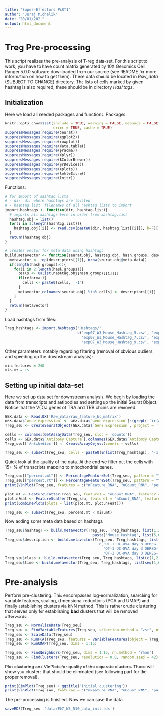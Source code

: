 ```yaml
---
title: "Super-Effectors PART1"
author: "Juraj Michalik"
date: "20/01/2021"
output: html_document
---
```


# Treg Pre-processing

This script realizes the pre-analysis of T-reg data-set. For this script to work, you have to have count matrix generated by 10X Genomics Cell Ranger 5.0.0 software downloaded from our source (see README for more information on how to get them). These data should be located in *Raw_data* (SUBJECT TO CHANGE) directory. The lists of cells marked by given hashtag is also required, these should be in directory *Hashtags*.

## Initialization

Here we load all needed packages and functions. Packages:

```r
knitr::opts_chunk$set(include = TRUE, warning = FALSE, message = FALSE, 
                      error = TRUE, cache = TRUE)
suppressMessages(require(Seurat))
suppressMessages(require(ggplot2))
suppressMessages(require(cowplot))
suppressMessages(require(data.table))
suppressMessages(require(pracma))
suppressMessages(require(dplyr))
suppressMessages(require(RColorBrewer))
suppressMessages(require(grDevices))
suppressMessages(require(gplots))
suppressMessages(require(kableExtra))
suppressMessages(require(knitr))
```

Functions:

```r
# for import of hashtag lists
# - dir: dir where hashtags are located
# - hashtag.list: filenames of all hashtag lists to import
import.hashtags <- function(dir, hashtag.list){
  # imports all hashtags here in order from hashtag.list
  hashtag.obj = list()
  for(i in 1:length(hashtag.list)){
    hashtag.obj[[i]] <- read.csv(paste0(dir, hashtag.list[[i]]), h=F)[,1] 
  }
  return(hashtag.obj)
}

# creates vector for meta-data using hashtags
build.metavector <- function(seurat.obj, hashtag.obj, hash.groups, descriptors, reformat = TRUE){
  metavector <- rep(descriptors[[1]], nrow(seurat.obj@meta.data))
  if(length(hash.groups)>1){
    for(i in 2:length(hash.groups)){
      cells <- unlist(hashtag.obj[hash.groups[[i]]])
      if(reformat){
        cells <- paste0(cells, '-1')
      }
      metavector[colnames(seurat.obj) %in% cells] <- descriptors[[i]]
    }
  }
  return(metavector)
}
```

Load hashtags from files:

```r
Treg_hashtags <- import.hashtags('Hashtags/',
                                 c('exp07_W3_Mouse_Hashtag_5.csv', 'exp07_W3_Mouse_Hashtag_6.csv',
                                   'exp07_W3_Mouse_Hashtag_7.csv', 'exp07_W3_Mouse_Hashtag_8.csv',
                                   'exp07_W3_Mouse_Hashtag_9.csv', 'exp07_W3_Mouse_Hashtag_10.csv'))
```

Other parameters, notably regarding filtering (removal of obvious outliers and speeding up the downstream analysis):

```r
min.features = 200
min.mt = 15
```

## Setting up initial data-set

Here we set up data set for downstream analysis. We begin by loading the data from transcripts and antibodies and setting up the initial Seurat Object. Notice that the V(D)J genes of TRA and TRB chains are removed.

```r
GEX.data <- Read10X('Raw_data/raw_feature_bc_matrix')
GEX.data$`Gene Expression` <- GEX.data$`Gene Expression`[!(grepl('^Tr(a|b)(v|d|j)', rownames(GEX.data$`Gene Expression`))),]
Treg_seu <- CreateSeuratObject(GEX.data$`Gene Expression`, project = 'T_regs', min.cells = 3, min.features = min.features)

cells <- colnames(GetAssayData(Treg_seu, slot = 'counts'))
cells <- GEX.data$`Antibody Capture`[,colnames(GEX.data$`Antibody Capture`) %in% cells]
Treg_seu[['Antibodies']] <- CreateAssayObject(counts = cells)

Treg_seu <- subset(Treg_seu, cells = paste0(unlist(Treg_hashtags), '-1'))
```

Quick look at the quality of the data. At the end we filter out the cells with 15+ % of transcripts mapping to mitochondrial genes.

```r
Treg_seu[["percent.mt"]] <- PercentageFeatureSet(Treg_seu, pattern = "^(M|m)(T|t)-")
Treg_seu[["percent.rt"]] <- PercentageFeatureSet(Treg_seu, pattern = "^(R|r)p[sl]")
print(VlnPlot(Treg_seu, features = c("nFeature_RNA", "nCount_RNA", "percent.mt"), ncol = 3))
  
plot.mt <- FeatureScatter(Treg_seu, feature1 = "nCount_RNA", feature2 = "percent.mt")
plot.nFeat <- FeatureScatter(Treg_seu, feature1 = "nCount_RNA", feature2 = "nFeature_RNA")
print(CombinePlots(plots = list(plot.mt, plot.nFeat)))

Treg_seu <- subset(Treg_seu, percent.mt < min.mt)
```

Now adding some meta data based on hashtags.

```r
Treg_seu$hashtags <- build.metavector(Treg_seu, Treg_hashtags, list(1,2,3,4,5,6), 
                                        paste('Mouse_Hashtag', list(5,6,7,8,9,10), sep='_'))
Treg_seu$description <- build.metavector(Treg_seu, Treg_hashtags, list(1,2,3,4,5,6),
                                           c('OT-I DC-OVA day 3 DEREG- sample 1','OT-I DC-OVA day 3 DEREG- sample 3',
                                             'OT-I DC-OVA day 3 DEREG- sample 5','OT-I DC-OVA day 3 DEREG+ sample 2',
                                             'OT-I DC-OVA day 3 DEREG+ sample 4','OT-I DC-OVA day 3 DEREG+ sample 6'))
Treg_seu$class <- build.metavector(Treg_seu, Treg_hashtags, list(c(1,2,3), c(4,5,6)), c('OT-I 3 DEREG-', 'OT-I 3 DEREG+'))
Treg_seu$time <- build.metavector(Treg_seu, Treg_hashtags, list(seq(1,6,1)), 'Day 3')
```

# Pre-analysis

Perform pre-clustering. This encompasses log-normalization, searching for variable features, scaling, dimensional reductions (PCA and UMAP) and finally establishing clusters via kNN method. This is rather crude clustering that serves only for establishing **bad** clusters that will be removed afterwards

```r
Treg_seu <- NormalizeData(Treg_seu)
Treg_seu <- FindVariableFeatures(Treg_seu, selection.method = "vst", nfeatures = 2000)
Treg_seu <- ScaleData(Treg_seu)
Treg_seu <- RunPCA(Treg_seu, features = VariableFeatures(object = Treg_seu))
Treg_seu <- RunUMAP(Treg_seu, dims = 1:15)

Treg_seu <- FindNeighbors(Treg_seu, dims = 1:15, nn.method = 'rann')
Treg_seu <- FindClusters(Treg_seu, resolution = 0.8, random.seed = 42)
```

Plot clustering and VlnPlots for quality of the separate clusters. These will show you clusters that should be eliminated (see following part for the proper removal).

```r
print(DimPlot(Treg_seu) + ggtitle('Initial clustering'))
print(VlnPlot(Treg_seu, features = c("nFeature_RNA", "nCount_RNA", "percent.mt"), ncol = 3))
```

The pre-processing is finished. Now we can save the data.

```r
saveRDS(Treg_seu, 'data/E07_W3_510_data_init.rds')
```
